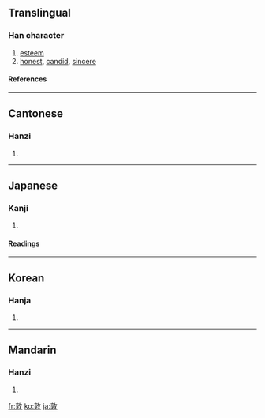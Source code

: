 ==Translingual==
===Han character===
{{Han char|rn=66|rad=攴|as=08|sn=12|four=0844<sub>0</sub>|canj=卜木人大 (YDOK)}}
# [[esteem]]
# [[honest]], [[candid]], [[sincere]]
====References====
{{Han ref|kx=0473.080|dkj=13276|dj=0826.100|hdz=21468.010|uh=6566|ud=25958|bh=B4B0|bd=46256}}
----
==Cantonese==
===Hanzi===
{{yue-hanzi|jyut=|y=deui6, deun1}}
# {{defn|Cantonese}}
----
==Japanese==
===Kanji===
{{ja-kanji|grade=|rs=攴08}}
# {{defn|Japanese}} 
====Readings====
{{ja-readings|on=[[とん]] (ton), [[だん]] (dan), [[ちょう]] (chō)|kun=[[あつい]] (atsui)}}
----
==Korean==
===Hanja===
{{ko-hanja|hangeul=[[돈]], [[퇴]]|eumhun=|rv=don, toe|mr=ton, t'oe|y=ton, thoy}}
# {{defn|Korean}}
----
==Mandarin==
===Hanzi===
{{cmn-hanzi|pin=[[dūn]] ([[dun1]])|wg=tun<sup>1</sup>}}
# {{defn|Mandarin}}

[[fr:敦]]
[[ko:敦]]
[[ja:敦]]
